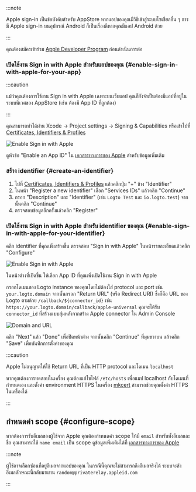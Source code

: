 :::note

Apple sign-in เป็นข้อบังคับสำหรับ AppStore หากแอปของคุณมีวิธีเข้าสู่ระบบโซเชียลอื่น ๆ
การมี Apple sign-in บนอุปกรณ์ Android ก็เป็นเรื่องดีหากคุณมีแอป Android ด้วย

:::

คุณต้องสมัครเข้าร่วม [Apple Developer Program](https://developer.apple.com/programs/) ก่อนดำเนินการต่อ

### เปิดใช้งาน Sign in with Apple สำหรับแอปของคุณ \{#enable-sign-in-with-apple-for-your-app}

:::caution

แม้ว่าคุณต้องการใช้งาน Sign in with Apple เฉพาะบนเว็บแอป คุณก็ยังจำเป็นต้องมีแอปที่อยู่ในระบบนิเวศของ AppStore (เช่น ต้องมี App ID ที่ถูกต้อง)

:::

คุณสามารถทำได้ผ่าน Xcode -> Project settings -> Signing & Capabilities หรือเข้าไปที่ [Certificates, Identifiers & Profiles](https://developer.apple.com/account/resources/identifiers/list/bundleId)

<img src="/img/assets/enable-sign-in-with-apple-in-xcode.png" alt="Enable Sign in with Apple" />

ดูหัวข้อ "Enable an App ID" ใน [เอกสารทางการของ Apple](https://developer.apple.com/documentation/sign_in_with_apple/configuring_your_environment_for_sign_in_with_apple) สำหรับข้อมูลเพิ่มเติม

### สร้าง identifier \{#create-an-identifier}

1. ไปที่ [Certificates, Identifiers & Profiles](https://developer.apple.com/account/resources/identifiers/list/serviceId) แล้วคลิกปุ่ม "+" ข้าง "Identifier"
2. ในหน้า "Register a new identifier" เลือก "Services IDs" แล้วคลิก "Continue"
3. กรอก "Description" และ "Identifier" (เช่น `Logto Test` และ `io.logto.test`) จากนั้นคลิก "Continue"
4. ตรวจสอบข้อมูลอีกครั้งแล้วคลิก "Register"

### เปิดใช้งาน Sign in with Apple สำหรับ identifier ของคุณ \{#enable-sign-in-with-apple-for-your-identifier}

คลิก identifier ที่คุณเพิ่งสร้างขึ้น ตรวจสอบ "Sign in with Apple" ในหน้ารายละเอียดแล้วคลิก "Configure"

<img src="/img/assets/enable-sign-in-with-apple.png" alt="Enable Sign in with Apple" />

ในหน้าต่างที่เปิดขึ้น ให้เลือก App ID ที่คุณเพิ่งเปิดใช้งาน Sign in with Apple

กรอกโดเมนของ Logto instance ของคุณโดยไม่ต้องใส่ protocol และ port เช่น `your.logto.domain` จากนั้นกรอก "Return URL" (หรือ Redirect URI) ซึ่งก็คือ URL ของ Logto ตามด้วย `/callback/${connector_id}` เช่น `https://your.logto.domain/callback/apple-universal` คุณจะได้รับ `connector_id` ที่สร้างแบบสุ่มหลังจากสร้าง Apple connector ใน Admin Console

<img src="/img/assets/domain-and-url.png" alt="Domain and URL" />

คลิก "Next" แล้ว "Done" เพื่อปิดหน้าต่าง จากนั้นคลิก "Continue" ที่มุมขวาบน แล้วคลิก "Save" เพื่อบันทึกการตั้งค่าของคุณ

:::caution

Apple ไม่อนุญาตให้ใช้ Return URL ที่เป็น HTTP protocol และโดเมน `localhost`

หากคุณต้องการทดสอบในเครื่อง คุณต้องแก้ไขไฟล์ `/etc/hosts` เพื่อแมป localhost กับโดเมนที่กำหนดเอง และตั้งค่า environment HTTPS ในเครื่อง [mkcert](https://github.com/FiloSottile/mkcert) สามารถช่วยคุณตั้งค่า HTTPS ในเครื่องได้

:::

## กำหนดค่า scope \{#configure-scope}

หากต้องการรับอีเมลของผู้ใช้จาก Apple คุณต้องกำหนดค่า scope ให้มี `email` สำหรับทั้งอีเมลและชื่อ คุณสามารถใช้ `name email` เป็น scope ดูข้อมูลเพิ่มเติมได้ที่ [เอกสารทางการของ Apple](https://developer.apple.com/documentation/sign_in_with_apple/sign_in_with_apple_js/incorporating_sign_in_with_apple_into_other_platforms#3332113)

:::note

ผู้ใช้อาจเลือกซ่อนที่อยู่อีเมลจากแอปของคุณ ในกรณีนี้คุณจะไม่สามารถดึงอีเมลจริงได้ ระบบจะส่งอีเมลลักษณะนี้กลับมาแทน `random@privaterelay.appleid.com`

:::
